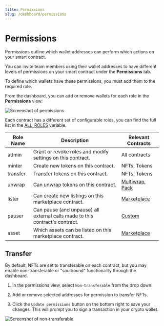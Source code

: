 ```yaml
---
title: Permissions
slug: /dashboard/permissions
---
```


# Permissions

Permissions outline which wallet addresses can perform which actions on your smart contract.

You can invite team members using their wallet addresses to have different levels of permissions on your smart contract under the **Permissions** tab.

To define which wallets have these permissions, you must add them to the required role.

From the dashboard, you can add or remove wallets for each role in the **Permissions** view:

![Screenshot of permissions](./assets/permissions-view.png)

Each contract has a different set of configurable roles, you can find the full list in the [ALL_ROLES](/typescript/sdk.all_roles#all_roles-variable) variable.

| Role Name | Description                                                                  | Relevant Contracts                                                             |
| --------- | ---------------------------------------------------------------------------- | ------------------------------------------------------------------------------ |
| admin     | Grant or revoke roles and modify settings on this contract.                  | All contracts                                                                  |
| minter    | Create new tokens on this contract.                                          | NFTs, Tokens                                                                   |
| transfer  | Transfer tokens on this contract.                                            | NFTs, Tokens                                                                   |
| unwrap    | Can unwrap tokens on this contract.                                          | [Multiwrap](/pre-built-contracts/multiwrap), [Pack](/pre-built-contracts/pack) |
| lister    | Can create new listings on this marketplace contract.                        | [Marketplace](/pre-built-contracts/marketplace)                                |
| pauser    | Can pause (and unpause) all external calls made to this contract's contract. | [Custom](/solidity)                                                            |
| asset     | Which assets can be listed on this marketplace contract.                     | [Marketplace](/pre-built-contracts/marketplace)                                |

## Transfer

By default, NFTs are set to transferable on each contract, but you may enable non-transferable or "soulbound" functionality through the dashboard.

1. In the permissions view, select `Non-transferable` from the drop down.

2. Add or remove selected addresses for permission to transfer NFTs.

3. Click the `Update permissions` button on the bottom right to save your changes. This will prompt you to sign a transaction in your crypto wallet.

![Screenshot of non-transferable](./assets/non-transferable.png)
